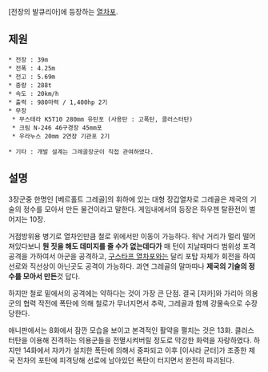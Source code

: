 [전장의 발큐리아]에 등장하는 [[열차포]].

== 제원 ==

 * 전장 : 39m
 * 전폭 : 4.25m
 * 전고 : 5.69m
 * 중량 : 288t
 * 속도 : 20km/h
 * 출력 : 980마력 / 1,400hp 2기
 * 무장
  * 무스테라 K5T10 280mm 유탄포 (사용탄 : 고폭탄, 클러스터탄)
  * 크림 N-246 46구경장 45mm포
  * 우라누스 20mm 2연장 기관포 2기

 * 기타 : 개발 설계는 그레골장군이 직접 관여하였다.

== 설명 ==

3장군중 한명인 [베르홀트 그레골]의 휘하에 있는 대형 장갑열차로 그레골은 제국의 기술의 정수를 모아서 만든 물건이라고 말한다. 게임내에서의 등장은 하우젠 탈환전이 벌어지는 10장.

거점방위용 병기로 열차인만큼 철로 위에서만 이동이 가능하다. 워낙 거리가 멀리 떨어져있다보니 '''뭔 짓을 해도 데미지를 줄 수가 없는데다가''' 매 턴이 지날때마다 범위성 포격공격을 가하여서 아군을 공격하고, [[구스타프 열차포]]와는 달리 포탑 자체가 회전을 하여 선로와 직선상이 아닌곳도 공격이 가능하다. 과연 그레골의 말마따나 '''제국의 기술의 정수를 모아서 만든'''것 답다.

하지만 철로 밑에서의 공격에는 약하다는 것이 가장 큰 단점. 결국 [쟈카]와 가리아 의용군의 협력 작전에 폭탄에 의해 철로가 무너지면서 추락, 그레골과 함께 강물속으로 수장당한다.

애니판에서는 8화에서 잠깐 모습을 보이고 본격적인 활약을 펼치는 것은 13화. 클러스터탄을 이용해 진격하는 의용군들을 전멸시켜버릴 정도로 막강한 화력을 자랑하였다. 하지만 14화에서 쟈카가 설치한 폭탄에 의해서 중파되고 이후 [이사라 균터]가 조종한 제국 전차의 포탄에 피격당해 선로에  남아있던 폭탄이 터지면서 완전히 파괴된다.
